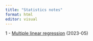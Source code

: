 ```yaml
---
title: "Statistics notes"
format: html
editor: visual
---
```


1 - [Multiple linear regression](multiple-linear-regression.html) (2023-05)

